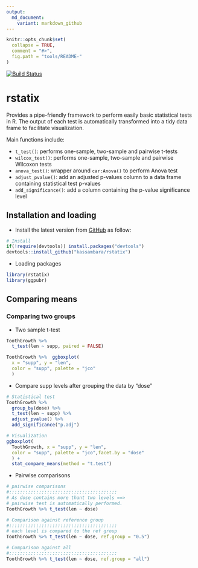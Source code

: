 ```yaml
---
output:
  md_document:
    variant: markdown_github
---
```


<!-- README.md is generated from README.Rmd. Please edit that file -->

```r
knitr::opts_chunk$set(
  collapse = TRUE,
  comment = "#>",
  fig.path = "tools/README-"
)
```


[![Build Status](https://api.travis-ci.org/kassambara/rstatix.png)](https://travis-ci.org/kassambara/rstatix)


# rstatix

Provides a pipe-friendly framework to perform easily basic statistical tests in R. The output of each test is automatically transformed into a tidy data frame to facilitate visualization.
   
Main functions include:
  
- `t_test()`: performs one-sample, two-sample and pairwise t-tests
- `wilcox_test()`: performs one-sample, two-sample and pairwise Wilcoxon tests
- `anova_test()`: wrapper around `car:Anova()` to perform Anova test
- `adjust_pvalue()`: add an adjusted p-values column to a data frame containing statistical test p-values
- `add_significance()`: add a column containing the p-value significance level
   
   
## Installation and loading
    
    
- Install the latest version from [GitHub](https://github.com/kassambara/rstatix) as follow: 
    
   
```r
# Install
if(!require(devtools)) install.packages("devtools")
devtools::install_github("kassambara/rstatix")
```
     
     
- Loading packages
   
```r
library(rstatix)  
library(ggpubr)  
```

     
## Comparing means
   
   
### Comparing two groups
   
   
- Two sample t-test
   
```r
ToothGrowth %>% 
  t_test(len ~ supp, paired = FALSE)

ToothGrowth %>%  ggboxplot(
  x = "supp", y = "len",
  color = "supp", palette = "jco"
  )
```


- Compare supp levels after grouping the data by "dose"
   
```r
# Statistical test
ToothGrowth %>%
  group_by(dose) %>%
  t_test(len ~ supp) %>%
  adjust_pvalue() %>%
  add_significance("p.adj")

# Visualization
ggboxplot(
  ToothGrowth, x = "supp", y = "len",
  color = "supp", palette = "jco",facet.by = "dose"
  ) +
  stat_compare_means(method = "t.test")
```
   
   
- Pairwise comparisons
   
   
```r
# pairwise comparisons
#::::::::::::::::::::::::::::::::::::::::
# As dose contains more thant two levels ==>
# pairwise test is automatically performed.
ToothGrowth %>% t_test(len ~ dose)

# Comparison against reference group
#::::::::::::::::::::::::::::::::::::::::
# each level is compared to the ref group
ToothGrowth %>% t_test(len ~ dose, ref.group = "0.5")

# Comparison against all
#::::::::::::::::::::::::::::::::::::::::
ToothGrowth %>% t_test(len ~ dose, ref.group = "all")
```

